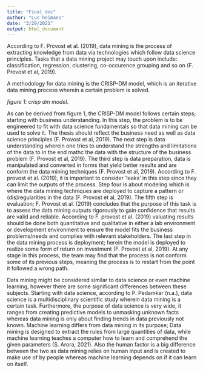 ```yaml
---
title: "Final doc"
author: "Luc heimans"
date: "3/29/2021"
output: html_document
---
```


According to F. Provost et al. (2019), data mining is the process of extracting knowledge from data via technologies which follow data science principles. Tasks that a data mining project may touch upon include: classification, regression, clustering, co-occurence grouping and so on (F. Provost et al, 2019).

A methodology for data mining is the CRISP-DM model, which is an iterative data mining process wherein a certain problem is solved.

*figure 1: crisp dm model*.

As can be derived from figure 1, the CRISP-DM model follows certain steps; starting with business understanding. In this step, the problem is to be engineered to fit with data science fundamentals so that data mining can be used to solve it. The thesis should reflect the business need as well as data science principles (F. Provost et al, 2019). The next step is data understanding wherein one tries to understand the strengths and limitations of the data to in the end mathc the data with the structure of the business problem (F. Provost et al, 2019). The third step is data preparation, data is manipulated and converted in forms that yield better results and are conform the data mining techniques (F. Provost et al, 2019). According to F. provost et al. (2019), it is important to consider 'leaks' in this step since they can limit the outputs of the process. Step four is about modeling which is where the data mining techniques are deployed to capture a pattern or (dis)regularities in the data (F. Provost et al, 2019). The fifth step is evaluation; F. Provost et al. (2019) concludes that the purpose of this task is to assess the data mining outputs rigorously to gain confidence that results are valid and reliable. According to F. provost et al. (2019) valuating results should be done both quantitative and qualitative in either a lab environment or development environment to ensure the model fits the business problems/needs and complies with relevant stakeholders. The last step in the data mining process is deployment; herein the model is deployed to realize some form of return on investment (F. Provost et al, 2019). At any stage in this process, the team may find that the process is not conform some of its previous steps, meaning the process is to restart from the point it followed a wrong path.

Data mining might be considered similar to data science or even machine learning, however there are some significant differences between these subjects. Starting with data science, according to P. Pedamkar (n.a.), data science is a multidisciplinary scientific study wherein data mining is a certain task. Furthermore, the purpose of data science is very wide, it ranges from creating predictive models to unmasking unknown facts whereas data mining is only about finding trends in data previously not known. Machine learning differs from data mining in its purpose; Data mining is designed to extract the rules from large quantities of data, while machine learning teaches a computer how to learn and comprehend the given parameters (S. Arora, 2021). Also the human factor is a big difference between the two as data mining relies on human input and is created to make use of by people whereas machine learning depends on if it can learn on itself.
